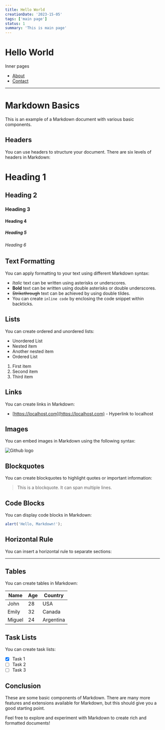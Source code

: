 ```yaml
---
title: Hello World
creationDate: '2023-15-05'
tags: ['main page']
status: 1
summary: 'This is main page'
---
```


# Hello World

Inner pages

- [About](/about)
- [Contact](/contact)

---

# Markdown Basics

This is an example of a Markdown document with various basic components.

## Headers

You can use headers to structure your document. There are six levels of headers in Markdown:

# Heading 1

## Heading 2

### Heading 3

#### Heading 4

##### Heading 5

###### Heading 6

## Text Formatting

You can apply formatting to your text using different Markdown syntax:

- _Italic_ text can be written using asterisks or underscores.
- **Bold** text can be written using double asterisks or double underscores.
- ~~Strikethrough~~ text can be achieved by using double tildes.
- You can create `inline code` by enclosing the code snippet within backticks.

## Lists

You can create ordered and unordered lists:

- Unordered List
- Nested item
- Another nested item
- Ordered List

1. First item
2. Second item
3. Third item

## Links

You can create links in Markdown:

- [https://localhost.com](https://localhost.com) - Hyperlink to localhost

## Images

You can embed images in Markdown using the following syntax:

![Github logo](https://github.githubassets.com/images/modules/site/icons/footer/github-mark.svg)

## Blockquotes

You can create blockquotes to highlight quotes or important information:

> This is a blockquote.
> It can span multiple lines.

## Code Blocks

You can display code blocks in Markdown:

```javascript
alert('Hello, Markdown!');
```

## Horizontal Rule

You can insert a horizontal rule to separate sections:

---

## Tables

You can create tables in Markdown:

| Name   | Age | Country   |
| ------ | --- | --------- |
| John   | 28  | USA       |
| Emily  | 32  | Canada    |
| Miguel | 24  | Argentina |

## Task Lists

You can create task lists:

- [x] Task 1
- [ ] Task 2
- [ ] Task 3

## Conclusion

These are some basic components of Markdown. There are many more features and extensions available for Markdown, but this should give you a good starting point.

Feel free to explore and experiment with Markdown to create rich and formatted documents!
